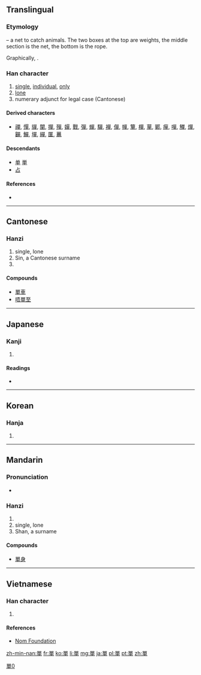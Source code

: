 {{also|单|単}}
==Translingual==
{{ja-forms|[[単]]|[[单]]|單}}

===Etymology===
{{liushu|p}} – a net to catch animals. The two boxes at the top are weights, the middle section is the net, the bottom is the rope.

Graphically, {{Han compound|吅|𠦆}}.

===Han character===
{{Han char|rn=30|rad=口|as=09|sn=12|four=6650<sub>6</sub>|canj=口口田十 (RRWJ)|ids=⿱[[吅]]⿱[[田]][[十]]}}

# [[single]], [[individual]], [[only]]
# [[lone]]
# numerary adjunct for legal case (Cantonese)

====Derived characters====
* [[禪]], [[憚]], [[貚]], [[闡]], [[撣]], [[殫]], [[嬋]], [[戰]], [[彈]], [[蟬]], [[驒]], [[襌]], [[僤]], [[幝]], [[簞]], [[樿]], [[蕇]], [[鄲]], [[癉]], [[嘽]], [[觶]], [[燀]], [[奲]], [[鱓]], [[墠]], [[繟]], [[匰]], [[鼉]]

====Descendants====
* [[单]] [[単]]
* [[占]] {{qualifier|in some characters, such as 战}}

====References====
* {{Han ref|kx=0200.250|dkj=03993|dj=0422.090|hdz=10654.060|uh=55AE|ud=21934|bh=B3E6|bd=46054}}

----

==Cantonese==

===Hanzi===
{{yue-hanzi|jyut=[[daan1]], [[sin3]]|y=daan1, sin3|sim=单}}

# single, lone
# Sin, a Cantonese surname
# {{defn|lang=yue|sort=口09}}

====Compounds====
* [[單車]]
* [[唔單至]]

----

==Japanese==

===Kanji===
{{ja-kanji|grade=|rs=口09}}

# {{defn|lang=ja|sort=口09}}

====Readings====
* {{ja-readings|on=[[たん]] (tan)|kun=[[ひとえ]] (hitoe)}}

----

==Korean==

===Hanja===
{{ko-hanja|hangeul=[[단]], [[선]]|rv=dan, seon|mr=tan, sŏn|y=tan, sen}}

# {{defn|lang=ko|sort=口09}}

----

==Mandarin==

===Pronunciation===
* {{audio|Zh-dan.ogg|Audio}}

===Hanzi===
{{cmn-hanzi|sim=单|pin=[[dān]] ([[dan1]]), [[shàn]] ([[shan4]]), [[chán]] ([[chan2]]) |wg=tan<sup>1</sup>}}

# {{defn|lang=cmn|sort=口09}}
# single, lone
# Shan, a surname

====Compounds====
* [[單身]]

[[Category:CJKV characters simplified differently in Japan and China|單0]]

----

==Vietnamese==

===Han character===
{{vi-hantu|[[đơn]], [[đan]], [[thiền]], [[truyên]]|rs=口09}}

# {{defn|lang=vi|sort=口09}}

====References====
*[http://nomfoundation.org/common/nom_details.php?codepoint=55ae&img=1 Nom Foundation]

[[zh-min-nan:單]]
[[fr:單]]
[[ko:單]]
[[li:單]]
[[mg:單]]
[[ja:單]]
[[pl:單]]
[[pt:單]]
[[zh:單]]